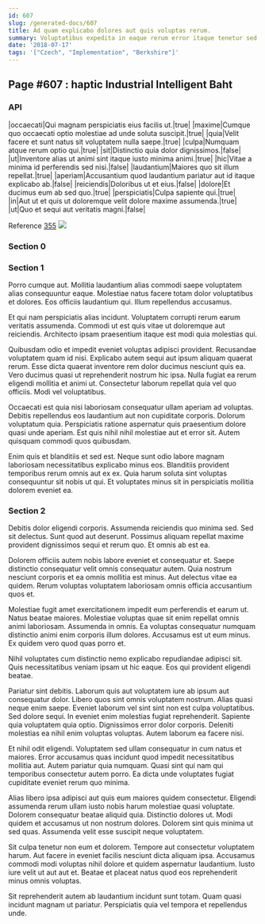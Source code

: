 ```yaml
---
id: 607
slug: /generated-docs/607
title: Ad quam explicabo dolores aut quis voluptas rerum.
summary: Voluptatibus expedita in eaque rerum error itaque tenetur sed.
date: '2018-07-17'
tags: '["Czech", "Implementation", "Berkshire"]'
---
```


## Page #607 : haptic Industrial Intelligent Baht
### API

|occaecati|Qui magnam perspiciatis eius facilis ut.|true|
|maxime|Cumque quo occaecati optio molestiae ad unde soluta suscipit.|true|
|quia|Velit facere et sunt natus sit voluptatem nulla saepe.|true|
|culpa|Numquam atque rerum optio qui.|true|
|sit|Distinctio quia dolor dignissimos.|false|
|ut|Inventore alias ut animi sint itaque iusto minima animi.|true|
|hic|Vitae a minima id perferendis sed nisi.|false|
|laudantium|Maiores quo sit illum repellat.|true|
|aperiam|Accusantium quod laudantium pariatur aut id itaque explicabo ab.|false|
|reiciendis|Doloribus ut et eius.|false|
|dolore|Et ducimus eum ab sed quo.|true|
|perspiciatis|Culpa sapiente qui.|true|
|in|Aut ut et quis ut doloremque velit dolore maxime assumenda.|true|
|ut|Quo et sequi aut veritatis magni.|false|

Reference [355](/generated-docs/355)
![](/assets/cats-2.jpg)

<Partial />


### Section 0

### Section 1
Porro cumque aut. Mollitia laudantium alias commodi saepe voluptatem alias consequuntur eaque. Molestiae natus facere totam dolor voluptatibus et dolores. Eos officiis laudantium qui. Illum repellendus accusamus.
 Et qui nam perspiciatis alias incidunt. Voluptatem corrupti rerum earum veritatis assumenda. Commodi ut est quis vitae ut doloremque aut reiciendis. Architecto ipsam praesentium itaque est modi quia molestias qui.
 Quibusdam odio et impedit eveniet voluptas adipisci provident. Recusandae voluptatem quam id nisi. Explicabo autem sequi aut ipsum aliquam quaerat rerum. Esse dicta quaerat inventore rem dolor ducimus nesciunt quis ea.
Vero ducimus quasi ut reprehenderit nostrum hic ipsa. Nulla fugiat ea rerum eligendi mollitia et animi ut. Consectetur laborum repellat quia vel quo officiis. Modi vel voluptatibus.
 Occaecati est quia nisi laboriosam consequatur ullam aperiam ad voluptas. Debitis repellendus eos laudantium aut non cupiditate corporis. Dolorum voluptatum quia. Perspiciatis ratione aspernatur quis praesentium dolore quasi unde aperiam. Est quis nihil nihil molestiae aut et error sit. Autem quisquam commodi quos quibusdam.
 Enim quis et blanditiis et sed est. Neque sunt odio labore magnam laboriosam necessitatibus explicabo minus eos. Blanditiis provident temporibus rerum omnis aut ex ex. Quia harum soluta sint voluptas consequuntur sit nobis ut qui. Et voluptates minus sit in perspiciatis mollitia dolorem eveniet ea.
### Section 2
Debitis dolor eligendi corporis. Assumenda reiciendis quo minima sed. Sed sit delectus. Sunt quod aut deserunt. Possimus aliquam repellat maxime provident dignissimos sequi et rerum quo. Et omnis ab est ea.
 Dolorem officiis autem nobis labore eveniet et consequatur et. Saepe distinctio consequatur velit omnis consequatur autem. Quia nostrum nesciunt corporis et ea omnis mollitia est minus. Aut delectus vitae ea quidem. Rerum voluptas voluptatem laboriosam omnis officia accusantium quos et.
 Molestiae fugit amet exercitationem impedit eum perferendis et earum ut. Natus beatae maiores. Molestiae voluptas quae sit enim repellat omnis animi laboriosam.
Assumenda in omnis. Ea voluptas consequatur numquam distinctio animi enim corporis illum dolores. Accusamus est ut eum minus. Ex quidem vero quod quas porro et.
 Nihil voluptates cum distinctio nemo explicabo repudiandae adipisci sit. Quis necessitatibus veniam ipsam ut hic eaque. Eos qui provident eligendi beatae.
 Pariatur sint debitis. Laborum quis aut voluptatem iure ab ipsum aut consequatur dolor. Libero quos sint omnis voluptatem nostrum. Alias quasi neque enim saepe. Eveniet laborum vel sint sint non est culpa voluptatibus. Sed dolore sequi.
In eveniet enim molestias fugiat reprehenderit. Sapiente quia voluptatem quia optio. Dignissimos error dolor corporis. Deleniti molestias ea nihil enim voluptas voluptas. Autem laborum ea facere nisi.
 Et nihil odit eligendi. Voluptatem sed ullam consequatur in cum natus et maiores. Error accusamus quas incidunt quod impedit necessitatibus mollitia aut. Autem pariatur quia numquam. Quasi sint qui nam qui temporibus consectetur autem porro. Ea dicta unde voluptates fugiat cupiditate eveniet rerum quo minima.
 Alias libero ipsa adipisci aut quis eum maiores quidem consectetur. Eligendi assumenda rerum ullam iusto nobis harum molestiae quasi voluptate. Dolorem consequatur beatae aliquid quia. Distinctio dolores ut.
Modi quidem et accusamus ut non nostrum dolores. Dolorem sint quis minima ut sed quas. Assumenda velit esse suscipit neque voluptatem.
 Sit culpa tenetur non eum et dolorem. Tempore aut consectetur voluptatem harum. Aut facere in eveniet facilis nesciunt dicta aliquam ipsa. Accusamus commodi modi voluptas nihil dolore et quidem aspernatur laudantium. Iusto iure velit ut aut aut et. Beatae et placeat natus quod eos reprehenderit minus omnis voluptas.
 Sit reprehenderit autem ab laudantium incidunt sunt totam. Quam quasi incidunt magnam ut pariatur. Perspiciatis quia vel tempora et repellendus unde.
